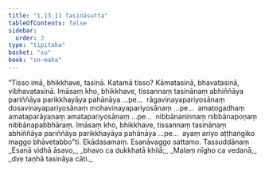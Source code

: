 ```yaml
---
title: "1.13.11 Tasināsutta"
tableOfContents: false
sidebar:
  order: 3
type: "tipitaka"
basket: "su"
book: "sn-maha"
---
```



<DynamicBreadcrumb />

<Division number="171" book="sn-maha" bookNo="14" page="54">

<Paragraph number="330" book="sn-maha">
“Tisso imā, bhikkhave, tasinā. Katamā tisso? Kāmatasinā, bhavatasinā, vibhavatasinā. Imāsaṃ kho, bhikkhave, tissannaṃ tasinānaṃ abhiññāya pariññāya parikkhayāya pahānāya …pe…  rāgavinayapariyosānaṃ dosavinayapariyosānaṃ mohavinayapariyosānaṃ …pe…  amatogadhaṃ amataparāyanaṃ amatapariyosānaṃ …pe…  nibbānaninnaṃ nibbānapoṇaṃ nibbānapabbhāraṃ. Imāsaṃ kho, bhikkhave, tissannaṃ tasinānaṃ abhiññāya pariññāya parikkhayāya pahānāya …pe…  ayaṃ ariyo aṭṭhaṅgiko maggo bhāvetabbo”ti.

</Paragraph>
</Division>

<Paragraph number="331" type="center" book="sn-maha">
Ekādasamaṃ.



</Paragraph>

<Paragraph number="332" type="center" book="sn-maha">
Esanāvaggo sattamo.



</Paragraph>

<Paragraph number="333" type="center" book="sn-maha">
Tassuddānaṃ


</Paragraph>

<Paragraph number="334" type="verses" book="sn-maha">
_Esanā vidhā āsavo,_  
_bhavo ca dukkhatā khilā;_  
_Malaṃ nīgho ca vedanā,_  
_dve taṇhā tasināya cāti._
</Paragraph>